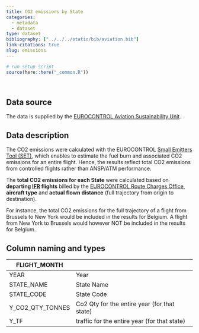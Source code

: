 ```yaml
---
title: CO2 emissions by State
categories:
  - metadata
  - dataset
type: dataset
bibliography: ["../../../static/bib/aviation.bib"]
link-citations: true
slug: emissions
---
```

```r
# run setup script
source(here::here("_common.R"))
```
<br>

## Data source
The data is supplied by the [EUROCONTROL Aviation Sustainability Unit][env].


## Data description
The CO2 emissions were calculated with the EUROCONTROL [Small Emitters Tool (SET)][set], which enables to estimate the fuel burn and associated CO2 emissions for an entire flight.  Hence, the results reflect total CO2 emissions from controlled flights rather than ANSP/ATM performance. 

The **total CO2 emissions for each State** were calculated based on **departing [IFR](/acronym/ifr/) flights** billed by the [EUROCONTROL Route Charges Office][crco], **aircraft type** and **actual flown distance** (full trajectory from origin to destination). 

For instance, the total CO2 emissions for the full trajectory of a flight from Brussels to New York would be included in the results for Belgium. 
A flight from New York to Brussels would however NOT be included in the results for Belgium.  


## Column naming and types

| FLIGHT_MONTH          |                                                                        |
|-----------------------|---------------------------------------------------------------------------------------------------------|
| YEAR                  | Year                                                                                                    |
| STATE_NAME            | State Name                                                                                              |
| STATE_CODE            | State Code                                                                                              |
| Y_CO2_QTY_TONNES      | Co2 Qty for the entire year (for that state)                                                            |
| Y_TF                  | traffic for the entire year (for that state)                                                                 |


[env]: https://www.eurocontrol.int/environment "EUROCONTROL Aviation Sustainability Unit"
[set]: https://www.eurocontrol.int/tool/small-emitters-tool "small emitters tool"
[crco]: https://www.eurocontrol.int/crco "EUROCONTROL Route Charges Office"